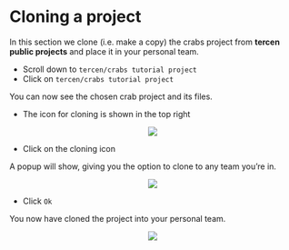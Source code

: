 # Cloning a project

In this section we clone (i.e. make a copy) the crabs project from __tercen public projects__ and place it in your personal team.

* Scroll down to `tercen/crabs tutorial project`
* Click on `tercen/crabs tutorial project`

You can now see the chosen crab project and its files.

* The icon for cloning is shown in the top right

<center><img src="images/clone.png"></center>

* Click on the cloning icon

A popup will show, giving you the option to clone to any team you're in.

<center><img src="images/select_personal_team.png"></center>

* Click `Ok`

You now have cloned the project into your personal team.

<center><img src="images/view_crabs_project.png"></center>